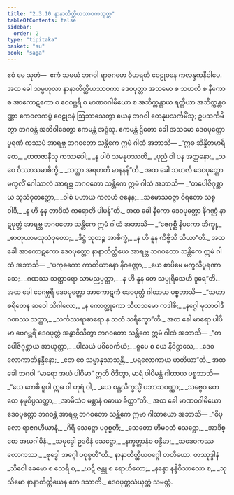 ```yaml
---
title: "2.3.10 နာနာတိတ္ထိယသာဝကသုတ္တ"
tableOfContents: false
sidebar:
  order: 2
type: "tipitaka"
basket: "su"
book: "saga"
---
```



<DynamicBreadcrumb />

<Division number="111" book="saga">

<Paragraph number="556" book="saga">
ဧဝံ မေ သုတံ—  ဧကံ သမယံ ဘဂဝါ ရာဇဂဟေ ဝိဟရတိ ဝေဠုဝနေ ကလန္ဒကနိဝါပေ. အထ ခေါ သမ္ဗဟုလာ နာနာတိတ္ထိယသာဝကာ ဒေဝပုတ္တာ အသမော စ သဟလိ စ နီကော စ အာကောဋကော စ ဝေဂဗ္ဘရိ စ မာဏဝဂါမိယော စ အဘိက္ကန္တာယ ရတ္တိယာ အဘိက္ကန္တဝဏ္ဏာ ကေဝလကပ္ပံ ဝေဠုဝနံ ဩဘာသေတွာ ယေန ဘဂဝါ တေနုပသင်္ကမိံသု; ဥပသင်္ကမိတွာ ဘဂဝန္တံ အဘိဝါဒေတွာ ဧကမန္တံ အဋ္ဌံသု. ဧကမန္တံ ဌိတော ခေါ အသမော ဒေဝပုတ္တော ပူရဏံ ကဿပံ အာရဗ္ဘ ဘဂဝတော သန္တိကေ ဣမံ ဂါထံ အဘာသိ—
</Paragraph>

<Paragraph number="557" type="verses" book="saga">
_“ဣဓ ဆိန္ဒိတမာရိတေ,_  
_ဟတဇာနီသု ကဿပေါ;_  
_န ပါပံ သမနုပဿတိ,_  
_ပုညံ ဝါ ပန အတ္တနော;_  
_သ ဝေ ဝိဿာသမာစိက္ခိ,_  
_သတ္ထာ အရဟတိ မာနနန်”တိ._  

</Paragraph>

<Paragraph number="558" book="saga">
အထ ခေါ သဟလိ ဒေဝပုတ္တော မက္ခလိံ ဂေါသာလံ အာရဗ္ဘ ဘဂဝတော သန္တိကေ ဣမံ ဂါထံ အဘာသိ—
</Paragraph>

<Paragraph number="559" type="verses" book="saga">
_“တပေါဇိဂုစ္ဆာယ သုသံဝုတတ္တော,_  
_ဝါစံ ပဟာယ ကလဟံ ဇနေန;_  
_သမောသဝဇ္ဇာ ဝိရတော သစ္စဝါဒီ,_  
_န ဟိ နူန တာဒိသံ ကရောတိ ပါပန်”တိ._  

</Paragraph>

<Paragraph number="560" book="saga">
အထ ခေါ နီကော ဒေဝပုတ္တော နိဂဏ္ဌံ နာဋပုတ္တံ အာရဗ္ဘ ဘဂဝတော သန္တိကေ ဣမံ ဂါထံ အဘာသိ—
</Paragraph>

<Paragraph number="561" type="verses" book="saga">
_“ဇေဂုစ္ဆီ နိပကော ဘိက္ခု,_  
_စာတုယာမသုသံဝုတော;_  
_ဒိဋ္ဌံ သုတဉ္စ အာစိက္ခံ,_  
_န ဟိ နူန ကိဗ္ဗိသီ သိယာ”တိ._  

</Paragraph>

<Paragraph number="562" book="saga">
အထ ခေါ အာကောဋကော ဒေဝပုတ္တော နာနာတိတ္ထိယေ အာရဗ္ဘ ဘဂဝတော သန္တိကေ ဣမံ ဂါထံ အဘာသိ—
</Paragraph>

<Paragraph number="563" type="verses" book="saga">
_“ပကုဓကော ကာတိယာနော နိဂဏ္ဌော,_  
_ယေ စာပိမေ မက္ခလိပူရဏာသေ;_  
_ဂဏဿ သတ္ထာရော သာမညပ္ပတ္တာ,_  
_န ဟိ နူန တေ သပ္ပုရိသေဟိ ဒူရေ”တိ._  

</Paragraph>

<Paragraph number="564" book="saga">
အထ ခေါ ဝေဂဗ္ဘရိ ဒေဝပုတ္တော အာကောဋကံ ဒေဝပုတ္တံ ဂါထာယ ပစ္စဘာသိ—
</Paragraph>

<Paragraph number="565" type="verses" book="saga">
_“သဟာစရိတေန ဆဝေါ သိဂါလော,_  
_န ကောတ္ထုကော သီဟသမော ကဒါစိ;_  
_နဂ္ဂေါ မုသာဝါဒီ ဂဏဿ သတ္ထာ,_  
_သင်္ကဿရာစာရော န သတံ သရိက္ခော”တိ._  

</Paragraph>

<Paragraph number="566" book="saga">
အထ ခေါ မာရော ပါပိမာ ဗေဂဗ္ဘရိံ ဒေဝပုတ္တံ အနွာဝိသိတွာ ဘဂဝတော သန္တိကေ ဣမံ ဂါထံ အဘာသိ—
</Paragraph>

<Paragraph number="567" type="verses" book="saga">
_“တပေါဇိဂုစ္ဆာယ အာယုတ္တာ,_  
_ပါလယံ ပဝိဝေကိယံ;_  
_ရူပေ စ ယေ နိဝိဋ္ဌာသေ,_  
_ဒေဝလောကာဘိနန္ဒိနော;_  
_တေ ဝေ သမ္မာနုသာသန္တိ,_  
_ပရလောကာယ မာတိယာ”တိ._  

</Paragraph>

<Paragraph number="568" book="saga">
အထ ခေါ ဘဂဝါ “မာရော အယံ ပါပိမာ” ဣတိ ဝိဒိတွာ, မာရံ ပါပိမန္တံ ဂါထာယ ပစ္စဘာသိ—
</Paragraph>

<Paragraph number="569" type="verses" book="saga">
_“ယေ ကေစိ ရူပါ ဣဓ ဝါ ဟုရံ ဝါ,_  
_ယေ စန္တလိက္ခသ္မိံ ပဘာသဝဏ္ဏာ;_  
_သဗ္ဗေဝ တေ တေ နမုစိပ္ပသတ္ထာ,_  
_အာမိသံဝ မစ္ဆာနံ ဝဓာယ ခိတ္တာ”တိ._  

</Paragraph>

<Paragraph number="570" book="saga">
အထ ခေါ မာဏဝဂါမိယော ဒေဝပုတ္တော ဘဂဝန္တံ အာရဗ္ဘ ဘဂဝတော သန္တိကေ ဣမာ ဂါထာယော အဘာသိ—
</Paragraph>

<Paragraph number="571" type="verses" book="saga">
_“ဝိပုလော ရာဇဂဟီယာနံ,_  
_ဂိရိ သေဋ္ဌော ပဝုစ္စတိ;_  
_သေတော ဟိမဝတံ သေဋ္ဌော,_  
_အာဒိစ္စော အဃဂါမိနံ._  

</Paragraph>

<Paragraph number="572" type="verses" book="saga">
_သမုဒ္ဒေါ ဥဒဓိနံ သေဋ္ဌော,_  
_နက္ခတ္တာနံဝ စန္ဒိမာ;_  
_သဒေဝကဿ လောကဿ,_  
_ဗုဒ္ဓေါ အဂ္ဂေါ ပဝုစ္စတီ”တိ._  


</Paragraph>
</Division>

<Paragraph number="573" type="center" book="saga">
နာနာတိတ္ထိယဝဂ္ဂေါ တတိယော.



</Paragraph>

<Paragraph number="574" type="center" book="saga">
တဿုဒ္ဒါနံ


</Paragraph>

<Paragraph number="575" type="verses" book="saga">
_သိဝေါ ခေမော စ သေရီ စ,_  
_ဃဋီ ဇန္တု စ ရောဟိတော;_  
_နန္ဒော နန္ဒိဝိသာလော စ,_  
_သုသိမော နာနာတိတ္ထိယေန တေ ဒသာတိ._  


</Paragraph>

<Paragraph number="576" type="center" book="saga">
ဒေဝပုတ္တသံယုတ္တံ သမတ္တံ.
</Paragraph>